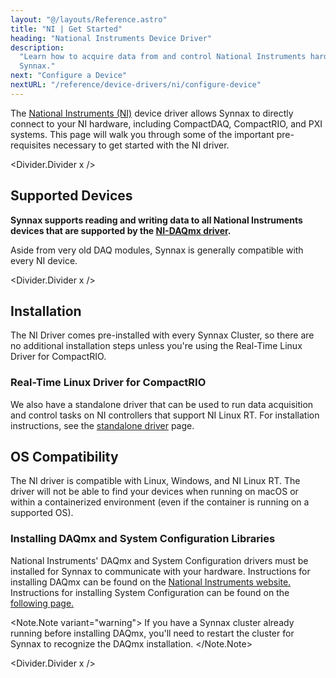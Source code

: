 ```yaml
---
layout: "@/layouts/Reference.astro"
title: "NI | Get Started"
heading: "National Instruments Device Driver"
description:
  "Learn how to acquire data from and control National Instruments hardware using
  Synnax."
next: "Configure a Device"
nextURL: "/reference/device-drivers/ni/configure-device"
---
```



The [National Instruments (NI)](https://www.ni.com/en-us.html) device driver allows
Synnax to directly connect to your NI hardware, including CompactDAQ, CompactRIO, and
PXI systems. This page will walk you through some of the important pre-requisites
necessary to get started with the NI driver.

<Divider.Divider x />

## Supported Devices

**Synnax supports reading and writing data to all National Instruments devices that are
supported by the
[NI-DAQmx driver](https://www.ni.com/en-us/support/downloads/drivers/download.ni-daqmx.html).**

Aside from very old DAQ modules, Synnax is generally compatible with every NI device.

<Divider.Divider x />

## Installation

The NI Driver comes pre-installed with every Synnax Cluster, so there are no additional
installation steps unless you're using the Real-Time Linux Driver for CompactRIO.

### Real-Time Linux Driver for CompactRIO

We also have a standalone driver that can be used to run data acquisition and control
tasks on NI controllers that support NI Linux RT. For installation instructions, see the
[standalone driver](/reference/device-drivers/installation) page.

## OS Compatibility

The NI driver is compatible with Linux, Windows, and NI Linux RT. The driver will not be
able to find your devices when running on macOS or within a containerized environment
(even if the container is running on a supported OS).

### Installing DAQmx and System Configuration Libraries

National Instruments' DAQmx and System Configuration drivers must be installed for
Synnax to communicate with your hardware. Instructions for installing DAQmx can be found
on the
[National Instruments website.](https://www.ni.com/en/support/downloads/drivers/download.ni-daq-mx.html#532710)
Instructions for installing System Configuration can be found on the
[following page.](https://www.ni.com/en/support/downloads/drivers/download.system-configuration.html)

<Note.Note variant="warning">
  If you have a Synnax cluster already running before installing DAQmx, you'll need to
  restart the cluster for Synnax to recognize the DAQmx installation.
</Note.Note>

<Divider.Divider x />
